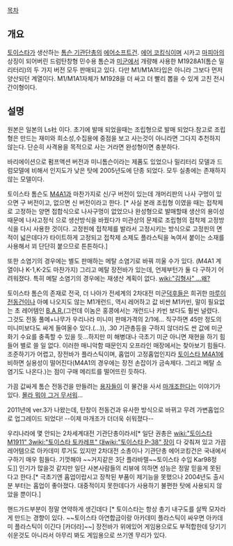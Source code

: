 [[목차]]
== 개요 ==
[[토이스타]]가 생산하는 [[톰슨 기관단총]]의 [[에어소프트건]]. 
[[에어 코킹]]식이며 시카고 [[마피아]]의 상징이 되어버린 드럼탄창형 민수용 톰슨과 [[미군]]에서 개량해 사용한 M1928A1(톰슨 밀리터리)의 두 가지 버전 모두 판매되고 있다. 다만 M1/M1A1타입은 아니라 그보다 먼저 양산되던 계열이다. M1/M1A1자체가  M1928을 더 싸고 더 빨리 뽑을 수 있게 고친 전시 간이형이다.

== 설명 ==

원본은 일본의 Ls社 이다. 초기에 발매 되었을때는 조립형으로 발매 되었다.참고로 조립형은 만드는 재미와 희소성,수집용에 중점을 보고 사는것이 아니라면 그다지 추천하지 않는다. 단순히 사격용을 목적으로 사는 거라면 완성형이면 충분하다.

바리에이션으로 펌프액션 버전과 미니톰슨이라는 제품도 있었으나 밀리터리 모델과 드럼모델에 비해서 인지도가 낮은 탓에
2005년도에 단종 되었다. 모두 실총에는 존재하지 않는 모델이다. 

토이스타 톰슨도 [[M4A1]]과 마찬가지로 신/구 버전이 있는데 개머리판의 나사 구멍이 있으면 구 버전이고, 없으면 신 버전이라고 한다. [* 사실 본래 조립형 이였을 때는 접착제로 고정하는 양면 접합식으로 나사구멍이 없었으나 완성형으로 발매할때 생산의 용이성 때문에 나사고정식 으로 생산방식을 바꿨다가 미관상의 문제로 조립형의 접착제 고정방식을 다시 사용한 것이다. 고정핀에 접착제를 발라서 고정시키는 방식으로 고정핀의 면적이 넓은데다가  타이트하게 고정되고 접착제 소제도 플라스틱을 녹여서 붙이는 소재를 사용해서 꾀 단단히 붙으므로 튼튼하다.]

또한 소염기의 경우에는 별도 판매하는 메탈 소염기로 바꿔 끼울 수가 있다. (M4A1 계열이나 K-1,K-2도 마찬가지) 그리고 메탈 장전바가 있는데, 언제부턴가 둘 다 구하기 어려워졌다. 특히 메탈 소염기의 경우에는 재생산 계획이 없다. [[wiki:"김형사" ...왜?]] 

토이스타 톰슨의 존재로 전국, 더 나아가 전세계의 2차대전 미군[[덕후]]들은 희귀한 [[마루이]] [[전동건]]이나 아예 나오지도 않는 M1개런드, 역시 레어하고 값 비싼 M1카빈, 말이 필요없는 초 레어템인 [[B.A.R.]](그런데 이놈은 홍콩에서는 개런드나 카빈 보다도 훨씬 널렸다. 그것도 전동 풀메+나무가 우리나라 미니미 판매가격의 2/1에... 직구하면 45만 정도의 미니미보다도 싸게 들여올수 있다.(...)), .30 기관총등을 구하지 않더라도 싼 값에 미군화기 수요를 충족할 수 있을 듯...하지만 미 해병대나 극초기 미군 아니면 재현을 하기 힘들어 별로 쓸 일 없다. 이러한 매니악함 때문인지 오프라인 매장에서는 찾아보기 힘들다. 조준하기가 어렵고, 장전바가 플라스틱이며, 홉업이 고정홉업인지라 [[토이스타 M4A1]]에 비하면 실용성이 떨어진다(M4A1의 경우에는 장전 손잡이가 금속제다. 그리고 메탈 소염기도 나온다.)는 점이 구매 메리트를 떨어뜨린 듯하다.

가끔 값싸게 톰슨 전동건을 만들려는 [[용자]]들이 이 물건을 사서 [[마개조]]한다는 이야기가 있다. [[몰라 뭐야 그거 무서워]]...

2011년에 ver.3가 나왔는데, 탄창이 전동건과 유사한 방식으로 바뀌고 무려 가변홉업으로 업그레이드 되었다! --이제 마개조가 더더욱 쉬워졌다--

우리나라에 몇 안되는 2차세계대전 기관단총이라서[* 일단 권총은 [[wiki:"토이스타 M1911" 3]][[wiki:"토이스타 토카레프" 대]][[wiki:"토이스타 P-38" 장]]이 다 갖춰져 있고 가끔 레어템으로 아카데미 루거도 있지만 2차대전 소총이나 기관단총 에어코킹건은 국내에서 구하기 매우 힘들다. 기껏해야 ~~거지같은 3단 플라바렐~~토이스타 수입 Kar98정도]] 인기가 많을것 같지만 일단 사본사람들의 리뷰에 의하면 성능은 정말 믿을게 못된다고 한다.[* 극초기엔 홉업이랍시고 장착된 부품이 제기능을 못했으나 2004년도 출시분 부터는 홉업이 좋아졌다. 대중적이지 못한데다가 사용하기 불편한 탓에 사용되지 않았을 뿐이다.]

핸드가드부분이 정말 연약하게 생긴데다 [* 토이스타는 항상 총기 내구도를 살짝 모자라게 만드는 경향이 있다. ~~토이스타 아연합금이랑 아카데미 플라스틱이 싸우면 아카데미 플라스틱이 이긴다 [카더라]~~] 장전바가 위에있어 게임용으로도 부적합한데 당기기 쉬운것도 아니라서 아무리 봐도 게임용으로 쓰기엔 무리가 있다.
